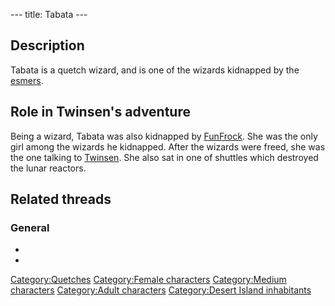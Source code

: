 ---
title: Tabata
---

{{Character|
Name=Tabata|
Image=QTTABATA.jpg|
Race=[[Quetch]]|
Gender=Female|
Size=Medium|
Age=Adult}}

==Description==
Tabata is a quetch wizard, and is one of the wizards kidnapped by the [[esmers]].

==Role in Twinsen's adventure==
Being a wizard, Tabata was also kidnapped by [[FunFrock]]. She was the only girl among the wizards he kidnapped. After the wizards were freed, she was the one talking to [[Twinsen]]. She also sat in one of shuttles which destroyed the lunar reactors.

==Related threads==
===General===
* {{thread|id=9040|title=Toss Up FINAL MATCH!}}
* {{thread|id=8826|title=First Semi of the Toss Up!}}

[[Category:Quetches]]
[[Category:Female characters]]
[[Category:Medium characters]]
[[Category:Adult characters]]
[[Category:Desert Island inhabitants]]